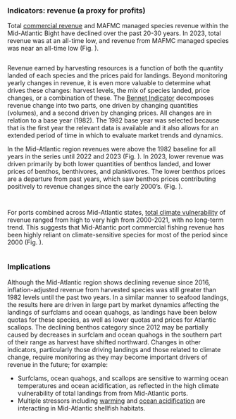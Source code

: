 ### Indicators: revenue (a proxy for profits)  
Total [commercial revenue](https://noaa-edab.github.io/catalog/comdat.html) and MAFMC managed species revenue within the Mid-Atlantic Bight have declined over the past 20-30 years. In 2023, total revenue was at an all-time low, and revenue from MAFMC managed species was near an all-time low (Fig. \ref{fig:comm-revenue}). 

```r
```

Revenue earned by harvesting resources is a function of both the quantity landed of each species and the prices paid for landings. Beyond monitoring yearly changes in revenue, it is even more valuable to determine what drives these changes: harvest levels, the mix of species landed, price changes, or a combination of these. The [Bennet Indicator](https://noaa-edab.github.io/catalog/bennet.html) decomposes revenue change into two parts, one driven by changing quantities (volumes), and a second driven by changing prices. All changes are in relation to a base year (1982). The 1982 base year was selected because that is the first year the relevant data is available and it also allows for an extended period of time in which to evaluate market trends and dynamics.

In the Mid-Atlantic region revenues were above the 1982 baseline for all years in the series until 2022 and 2023 (Fig. \ref{fig:bennet}).  In 2023, lower revenue was driven primarily by both lower quantities of benthos landed, and lower prices of benthos, benthivores, and planktivores. The lower benthos prices are a departure from past years, which saw benthos prices contributing positively to revenue changes since the early 2000’s. (Fig.  \ref{fig:bennet-all}). 

```r
```

```r
```

For ports combined across Mid-Atlantic states, [total climate vulnerability](https://noaa-edab.github.io/catalog/community_climate_vulnerability.html) of revenue ranged from high to very high from 2000-2021, with no long-term trend. This suggests that Mid-Atlantic port commercial fishing revenue has been highly reliant on climate-sensitive species for most of the period since 2000 (Fig. \ref{fig:climatevul-rev}). 

```r
```

### Implications 
Although the Mid-Atlantic region shows declining revenue since 2016, inflation-adjusted revenue from harvested species was still greater than 1982 levels until the past two years. In a similar manner to seafood landings, the results here are driven in large part by market dynamics affecting the landings of surfclams and ocean quahogs, as landings have been below quotas for these species, as well as lower quotas and prices for Atlantic scallops. The declining benthos category since 2012 may be partially caused by decreases in surfclam and ocean quahogs in the southern part of their range as harvest have shifted northward. Changes in other indicators, particularly those driving landings and those related to climate change, require monitoring as they may become important drivers of revenue in the future; for example:

-  Surfclams, ocean quahogs, and scallops are sensitive to warming ocean temperatures and ocean acidification, as reflected in the high climate vulnerability of total landings from from Mid-Atlantic ports. 
-  Multiple stressors including [warming](https://noaa-edab.github.io/catalog/bottom_temp_insitu.html) and [ocean acidification](https://noaa-edab.github.io/catalog/ocean_acidification) are interacting in Mid-Atlantic shellfish habitats.
  